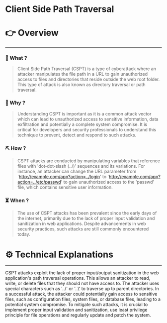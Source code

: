 # Client Side Path Traversal


# 👉 Overview

---

### 👀 What ?

> Client Side Path Traversal (CSPT) is a type of cyberattack where an attacker manipulates the file path in a URL to gain unauthorized access to files and directories that reside outside the web root folder. This type of attack is also known as directory traversal or path traversal.
> 

### 🧐 Why ?

> Understanding CSPT is important as it is a common attack vector which can lead to unauthorized access to sensitive information, data exfiltration and potentially a complete system compromise. It is critical for developers and security professionals to understand this technique to prevent, detect and respond to such attacks.
> 

### ⛏️ How ?

> CSPT attacks are conducted by manipulating variables that reference files with 'dot-dot-slash (../)' sequences and its variations. For instance, an attacker can change the URL parameter from 'http://example.com/app?action=../login' to 'http://example.com/app?action=../etc/passwd' to gain unauthorized access to the 'passwd' file, which contains sensitive user information.
> 

### ⏳ When ?

> The use of CSPT attacks has been prevalent since the early days of the internet, primarily due to the lack of proper input validation and sanitization in web applications. Despite advancements in web security practices, such attacks are still commonly encountered today.
> 

# ⚙️ Technical Explanations

---

CSPT attacks exploit the lack of proper input/output sanitization in the web application's path traversal operations. This allows an attacker to read, write, or delete files that they should not have access to. The attacker uses special characters such as '../' or '..\\' to traverse up to parent directories. In a successful attack, the attacker could potentially gain access to sensitive files, such as configuration files, system files, or database files, leading to a potential system compromise. To mitigate such attacks, it is crucial to implement proper input validation and sanitization, use least privilege principle for file operations and regularly update and patch the system.
